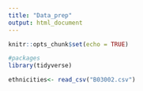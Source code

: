 ```yaml
---
title: "Data_prep"
output: html_document
---
```


```r
knitr::opts_chunk$set(echo = TRUE)
```


```r
#packages
library(tidyverse)
```


```r
ethnicities<- read_csv("B03002.csv")
```

